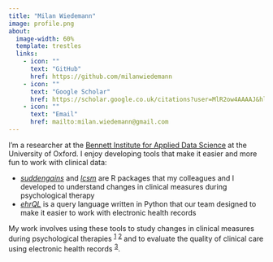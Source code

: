 ```yaml
---
title: "Milan Wiedemann"
image: profile.png
about:
  image-width: 60%
  template: trestles
  links:
    - icon: ""
      text: "GitHub"
      href: https://github.com/milanwiedemann
    - icon: ""
      text: "Google Scholar"
      href: https://scholar.google.co.uk/citations?user=MlR2ow4AAAAJ&hl=en
    - icon: ""
      text: "Email"
      href: mailto:milan.wiedemann@gmail.com
---
```


I'm a researcher at the [Bennett Institute for Applied Data Science](https://www.bennett.ox.ac.uk/) at the University of Oxford.
I enjoy developing tools that make it easier and more fun to work with clinical data:

- [*suddengains*](https://milanwiedemann.github.io/suddengains/) and [*lcsm*](https://milanwiedemann.github.io/lcsm/) are R packages that my colleagues and I developed to understand changes in clinical measures during psychological therapy
- [*ehrQL*](https://github.com/opensafely-core/ehrql) is a query language written in Python that our team designed to make it easier to work with electronic health records

My work involves using these tools to study changes in clinical measures during psychological therapies ^[1](https://doi.org/10.1016/j.brat.2023.104407)^ ^[2](https://doi.org/10.1037/ccp0000488)^ and to evaluate the quality of clinical care using electronic health records ^[3](https://www.medrxiv.org/content/10.1101/2023.07.20.23292883v2)^.
